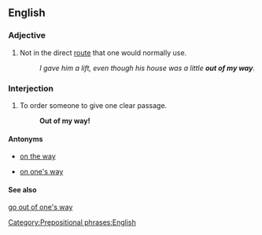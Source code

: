 ==English==
===Adjective===
{{en-adj|[[further]] [[out of one's way]]|[[furthest]] [[out of one's way]]}}
#Not in the direct [[route]] that one would normally use.
#:''I gave him a lift, even though his house was a little '''out of my way'''.'' 

===Interjection===
#To order someone to give one clear passage.
#:'''Out of my way!'''

====Antonyms====
*{{i-c|not direct route}}[[on the way]]
*{{i-c|not direct route}}[[on one's way]]

====See also====
[[go out of one's way]]

[[Category:Prepositional phrases:English]]